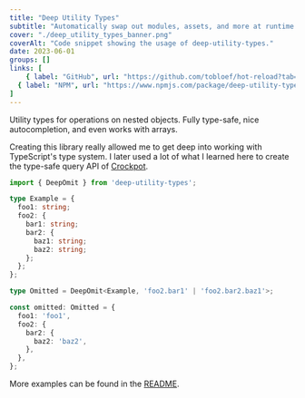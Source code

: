 ```yaml
---
title: "Deep Utility Types"
subtitle: "Automatically swap out modules, assets, and more at runtime."
cover: "./deep_utility_types_banner.png"
coverAlt: "Code snippet showing the usage of deep-utility-types."
date: 2023-06-01
groups: []
links: [
	{ label: "GitHub", url: "https://github.com/tobloef/hot-reload?tab=readme-ov-file#readme" },
  { label: "NPM", url: "https://www.npmjs.com/package/deep-utility-types" }
]
---
```


Utility types for operations on nested objects. Fully type-safe, nice autocompletion, and even works with arrays.

Creating this library really allowed me to get deep into working with TypeScript's type system. I later used a lot of what I learned here to create the type-safe query API of [Crockpot](/portfolio/crockpot).

```typescript
import { DeepOmit } from 'deep-utility-types';

type Example = {
  foo1: string;
  foo2: {
    bar1: string;
    bar2: {
      baz1: string;
      baz2: string;
    };
  };
};

type Omitted = DeepOmit<Example, 'foo2.bar1' | 'foo2.bar2.baz1'>;

const omitted: Omitted = {
  foo1: 'foo1',
  foo2: {
    bar2: {
      baz2: 'baz2',
    },
  },
};
```

More examples can be found in the [README](https://github.com/tobloef/hot-reload?tab=readme-ov-file#readme).
